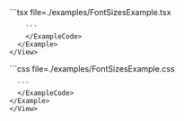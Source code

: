
<Tabs>
  <TabItem title="Example usage">
    <View marginTop="var(--amplify-space-large)">
      <Example>
        <FontSizesExample  />
        <ExampleCode>
        ```tsx file=./examples/FontSizesExample.tsx

        ```
        </ExampleCode>
      </Example>
    </View>

  </TabItem>
  <TabItem title="CSS">
    <View marginTop="var(--amplify-space-large)">
    <Example>
      <ExampleCode>
      ```css file=./examples/FontSizesExample.css

      ```
      </ExampleCode>
    </Example>
    </View>

  </TabItem>
</Tabs>
